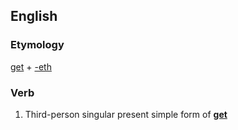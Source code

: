 ==English==

===Etymology===
[[get]] + [[-eth]]

===Verb===
{{head|en|verb form}}

# {{label|en|archaic}} Third-person singular present simple form of '''[[get]]'''